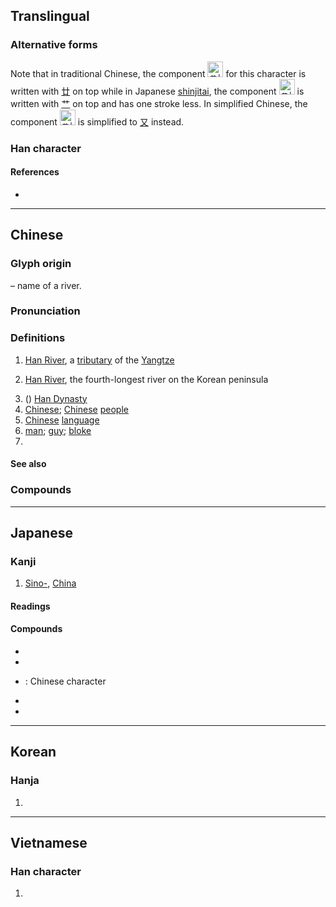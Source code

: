 {{character info/new}}
{{character info/new|0xfa47}}
{{character info/new|0xfa9a}}
{{also|汉}}
==Translingual==
<!-- Doesn’t exist yet: {{stroke order|strokes=13}} -->
{{ja-forms|[[漢]]|[[汉]]|[[漢]]}}

===Alternative forms===
Note that in traditional Chinese, the component [[File:U26c29-ue0102.svg|25px|text-bottom|𦰩󠄂|link=𦰩]] for this character is written with [[廿]] on top while in Japanese [[wikipedia:Shinjitai|shinjitai]], the component [[File:U26c29.svg|25px|text-bottom|𦰩|link=𦰩]] is written with [[艹]] on top and has one stroke less. In simplified Chinese, the component [[File:U26c29-ue0102.svg|25px|text-bottom|𦰩󠄂|link=𦰩]] is simplified to [[又]] instead.

===Han character===
{{Han char|rn=85|rad=水|as=11|asj=10|sn=14|snj=13|four=34134|canj=ETLO|ids=⿰氵𦰩(GHTKV),⿰氵⿱艹⿻口夫(J)}}

====References====
* {{Han ref|kx=0646.170|dkj=18068|dj=1055.150|hdz=31713.090|uh=6F22|ud=28450|bh=BA7E|bd=47742}}

----

==Chinese==
{{zh-forms|s=汉}}

===Glyph origin===
{{Han etym}}
{{Han compound|水|𦰩|ls=psc|c1=s|c2=p|alt1=氵|t1=water}} – name of a river.

===Pronunciation===
{{zh-pron
|m=hàn
|c=hon3
|h=pfs=hon
|md=háng
|mn=hàn
|w=2hoe
|mc=y
|oc=y
|ma=y
|cat=pn,n
}}

===Definitions===
{{zh-hanzi}}

# {{zh-div|水}} [[w:Han River (Shaanxi and Hubei)|Han River]], a [[tributary]] of the [[w:Yangtze River|Yangtze]]
# {{zh-div|江}} [[w:Han River (Korea)|Han River]], the fourth-longest river on the Korean peninsula
# ({{zh-l|[[漢朝|～朝]]}}) [[w:Han Dynasty|Han Dynasty]]
# [[Chinese]]; [[Chinese]] [[people]]
# [[Chinese]] [[language]]
# [[man]]; [[guy]]; [[bloke]]
# {{surname|lang=zh}}

====See also====
{{zh-Chinese dynasties}}

===Compounds===
{{zh-der|漢白玉|漢堡|漢堡包|漢藏:Sino-Tibetan|漢奸|漢界|漢民|漢人|漢文|漢姓|漢學|漢語|漢語拼音|漢語水平考試|漢字|漢字編碼|漢子|漢族|好漢|男子漢|單身漢|大漢|十八羅漢|半截漢子|後漢紀|南漢|後漢書|八百羅漢|不了漢|惡漢|廣東漢劇|後漢|前漢|巴漢|寧漢分裂|北漢|呆漢|光身漢|呆老漢|二漢|川漢鐵路|姬漢|夯漢|天漢|大肚漢|偷漢|十六羅漢|平漢鐵路|兩漢|偷漢子|漢孔宙碑|漢隸|漢光武帝|江漢平原|拖漢精|漢家|漢皋解佩|氣凌霄漢|漢玉|漢武故事|漢和帝|東漢|漢中盆地|易漢學|星漢|挑腳漢|招漢子|漢鍾離|滿漢全席|楚漢|漢陰抱甕|武漢|碧漢|漢志|浪漢|漢魏風骨|漢官威儀|楚漢相爭|神漢|流浪漢|漢水|漢壽亭侯|窮漢|楚漢春秋|漢藥方|漢隸字源|漢軍|漢宣帝|漢書|硬漢|白金漢宮|斜漢|漢宮秋|漢獻帝|炎漢|漢景帝|成漢|渴睡漢|漢文帝|漢宮秋月|痴漢|漢調|漢桓帝|牆外漢|漢劇|漢藏語系|漢民族|氣沖霄漢|漢高祖|漢音|漢靈帝|漢醫|漢賦|漢紀|漢禮器碑|漢江|漢武帝|漢字改革|漢城|漢化|漢中|漢陽|懶漢|漢簡|漢廣|疊羅漢|河漢|沖霄漢外|漢朝|漢印|江漢|江湖好漢|楚河漢界|打漢子|漢成帝|氣踰霄漢|紅臉兒漢|羅漢豆|莽漢|續後漢書|老婆漢|羅賓漢|羅漢身子|續漢書|養漢精|綠林好漢|羅漢|羅漢松|賓漢|羅漢腳|鈍漢|魯莽漢|雌漢|莊稼漢|響徹雲漢|金身羅漢|霄漢|雲漢|羅漢果|閒漢|阿羅漢|赤腳漢|醉漢|門外漢|養漢|鐵漢|羅漢菜|西漢|銀漢|羅漢柏|英雄好漢|野漢子|粵漢鐵路|簡化漢字|胡言漢語|蠢漢|老漢|蜀漢|彪形大漢}}

----

==Japanese==

===Kanji===
{{ja-kanji|grade=3|rs=水11}}

# [[Sino-]], [[China]]

====Readings====
{{ja-readings
|goon=[[かん]] (kan)
|kanon=[[かん]] (kan)
|kun=[[あや]] (aya)
|nanori=[[おとこ]] (otoko), [[から]] (kara), [[はん]] (han)
}}

====Compounds====
{{der-top|Compounds}}
* {{ja-r|漢音|かんおん}}
* {{ja-r|漢語|かんご}}
* {{ja-r|漢字|かんじ}}: Chinese character
* {{ja-r|漢方|かんぽう}}
* {{ja-r|痴漢|ちかん}}
{{der-bottom}}

----

==Korean==

===Hanja===
{{ko-hanja|hangeul=한|eumhun=|mr=han|y=han}}

# {{defn|lang=ko|sort=水11}}

----

==Vietnamese==

===Han character===
{{vi-hantu|[[hán]], [[háng]], [[hớn]]|rs=水11}}

# {{defn|lang=vi|sort=水11}}